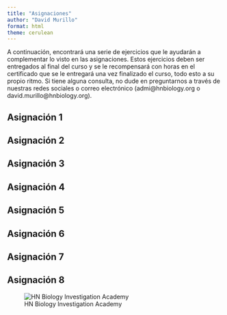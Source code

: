 ---
title: "Asignaciones"
author: "David Murillo"
format: html
theme: cerulean
---

A continuación, encontrará una serie de ejercicios que le ayudarán a complementar lo visto en las asignaciones. Estos ejercicios deben ser entregados al final del curso y se le recompensará con horas en el certificado que se le entregará una vez finalizado el curso, todo esto a su propio ritmo. Si tiene alguna consulta, no dude en preguntarnos a través de nuestras redes sociales o correo electrónico (admi@hnbiology.org o david.murillo@hnbiology.org).

::: panel-tabset

## Asignación 1


## Asignación 2


## Asignación 3


## Asignación 4

## Asignación 5


## Asignación 6


## Asignación 7


## Asignación 8


:::


![HN Biology Investigation Academy](HN Cursos publicidad/HN Biology Inv large.jpg)
